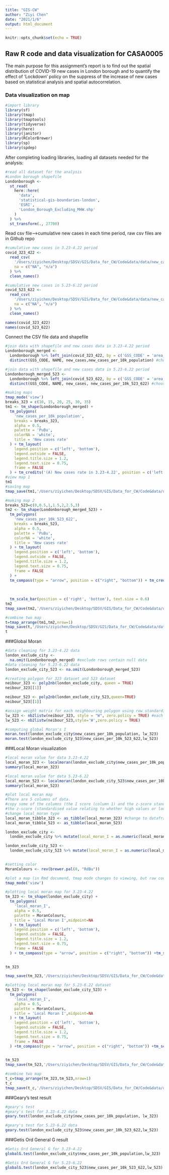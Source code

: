```yaml
---
title: "GIS-CW"
author: "Ziyi Chen"
date: "2021/1/6"
output: html_document
---
```


```r
knitr::opts_chunk$set(echo = TRUE)
```

## Raw R code and data visualization for CASA0005

The main purpose for this assignment's report is to find out the spatial distribution of COVID-19 new cases in London borough and to quantify the effect of 'Lockdown' policy on the suppress of the increase of new cases based on statistical analysis and spatial autocorrelation.

### Data visualization on map
```r
#import library 
library(sf)
library(tmap)
library(tmaptools)
library(tidyverse)
library(here)
library(janitor)
library(RColorBrewer)
library(sp)
library(spdep)
```

After completing loading libraries, loading all datasets needed for the analysis:
```r
#read all dataset for the analysis
#London borough shapefile
Londonborough <-
  st_read(
    here::here(
      'data',
      'statistical-gis-boundaries-london',
      'ESRI',
      'London_Borough_Excluding_MHW.shp'
    )
  ) %>%
  st_transform(., 27700)
```

Read csv file-->cumulative new cases in each time period, raw csv files are in Github repo
```r
#cumulative new cases in 3.23-4.22 period
covid_323_422 <-
  read_csv(
    '/Users/ziyichen/Desktop/SDSV/GIS/Data_for_CW/Code&data/data/new_cases-323-422.csv',
    na = c("NA", "n/a")
  ) %>%
  clean_names()

#cumulative new cases in 5.23-6.22 period
covid_523_622 <-
  read_csv(
    '/Users/ziyichen/Desktop/SDSV/GIS/Data_for_CW/Code&data/data/new_cases-523-622.csv',
    na = c("NA", "n/a")
  ) %>%
  clean_names()

names(covid_323_422)
names(covid_523_622)
```

Connect the CSV file data and shapefile

```r
#join data with shapefile and new cases data in 3.23-4.22 period
Londonborough_merged <-
  Londonborough %>% left_join(covid_323_422, by = c('GSS_CODE' = 'area_code')) %>%
  distinct(GSS_CODE, NAME, new_cases,new_cases_per_10k_population) #choose which column to be used in the following analysis

#join data with shapefile and new cases data in 5.23-6.22 period
Londonborough_merged_523 <-
  Londonborough %>% left_join(covid_523_622, by = c('GSS_CODE' = 'area_code')) %>%
  distinct(GSS_CODE, NAME, new_cases, new_cases_per_10k_523_622) #choose which column to be used in the following analysis
```
```r
#making maps
tmap_mode('view')
breaks_323 = c(10, 15, 20, 25, 30, 35) 
tm1 <- tm_shape(Londonborough_merged) +
  tm_polygons(
    'new_cases_per_10k_population',
    breaks = breaks_323,
    alpha = 0.5,
    palette = 'PuBu',
    colorNA = 'white',
    title = 'New cases rate'
  ) + tm_layout(
    legend.position = c('left', 'bottom'),
    legend.outside = FALSE,
    legend.title.size = 1.2,
    legend.text.size = 0.75,
    frame = FALSE
  ) + tm_credits('(A) New cases rate in 3.23-4.22', position = c('left', 'top'), size = 1.2) + tm_compass(type = "arrow", position = c("right", "bottom")) +tm_scale_bar(position =c('right', 'bottom'), text.size = 0.6)
#view map 1
tm1
#saving map
tmap_save(tm1,'/Users/ziyichen/Desktop/SDSV/GIS/Data_for_CW/Code&data/data/new_cases_rate(323-422).png')

#making map 2
breaks_523=c(0,0.5,1,1.5,2,2.5,3)
tm2 <- tm_shape(Londonborough_merged_523) +
  tm_polygons(
    'new_cases_per_10k_523_622',
    breaks = breaks_523,
    alpha = 0.5,
    palette = 'PuBu',
    colorNA = 'white',
    title = 'New cases rate'
  ) + tm_layout(
    legend.position = c('left', 'bottom'),
    legend.outside = FALSE,
    legend.title.size = 1.2,
    legend.text.size = 0.75,
    frame = FALSE
  ) +
  tm_compass(type = "arrow", position = c("right", "bottom")) + tm_credits('(B) New cases rate in 5.23-6.22',
                                                                           position = c('left', 'top'),
                                                                           size =
                                                                             1.2) +
  tm_scale_bar(position = c('right', 'bottom'), text.size = 0.6)
tm2
tmap_save(tm2,'/Users/ziyichen/Desktop/SDSV/GIS/Data_for_CW/Code&data/data/new_cases_rate(523-622).png')

#combine two map
t=tmap_arrange(tm1,tm2,nrow=1)
tmap_save(t,'/Users/ziyichen/Desktop/SDSV/GIS/Data_for_CW/Code&data/data/New_cases_rate.png')
t
```

###Global Moran 
```r
#data cleaning for 3.23-4.22 data
london_exclude_city <-
  na.omit(Londonborough_merged) #exclude rows contain null data
#data cleaning for 5.23-6.22 data
london_exclude_city_523 <- na.omit(Londonborough_merged_523)

#creating polygon for 323 dataset and 523 dataset
neibour_323 <- poly2nb(london_exclude_city, queen = TRUE)
neibour_323[[1]]

neibour_523 <- poly2nb(london_exclude_city_523,queen=TRUE)
neibour_523[[1]]

#assign weight matrix for each neighbouring polygon using row standardisation
lw_323 <- nb2listw(neibour_323, style = "W", zero.policy = TRUE) #each neighbour is assigned a quarter of total weight
lw_523 <- nb2listw(neibour_523,style='W',zero.policy = TRUE)

#computing global Moran's I 
moran.test(london_exclude_city$new_cases_per_10k_population, lw_323)
moran.test(london_exclude_city_523$new_cases_per_10k_523_622,lw_523)
```

###Local Moran visualization
```r
#local moran value for data 3.23-4.22
local_moran_323 <- localmoran(london_exclude_city$new_cases_per_10k_population, lw_323)
summary(local_moran_323)

#local moran value for data 5.23-6.22
local_moran_523 <- localmoran(london_exclude_city_523$new_cases_per_10k_523_622,lw_523)
summary(local_moran_523)

#plot local moran map
#There are 5 columns of data.
#copy some of the columns (the I score (column 1) and the z-score standard deviation (column 4))
#the z-score (standardised value relating to whether high values or low values are clustering together)
#change local_moran type
local_moran_tibble_323 <- as_tibble(local_moran_323) #change to dataframe
local_moran_tibble_523 <- as_tibble(local_moran_523)

london_exclude_city <-
  london_exclude_city %>% mutate(local_moran_I = as.numeric(local_moran_tibble_323$Ii)) %>% mutate(local_moran_z =as.numeric(local_moran_tibble_323$Z.Ii))

london_exclude_city_523 <-
  london_exclude_city_523 %>% mutate(local_moran_I = as.numeric(local_moran_tibble_523$Ii)) %>% mutate(local_moran_z =
                                                                                                         as.numeric(local_moran_tibble_523$Z.Ii))

#setting color
MoranColours <- rev(brewer.pal(8, "RdBu"))

#plot a map (in Rmd documend, tmap mode changes to viewing, but raw code is plotting mode)
tmap_mode('view')

#plotting local moran map for 3.23-4.22
tm_323 <- tm_shape(london_exclude_city) +
  tm_polygons(
    'local_moran_I',
    alpha = 0.5,
    palette = MoranColours,
    title = 'Local Moran I',midpoint=NA
  ) + tm_layout(
    legend.position = c('left', 'bottom'),
    legend.outside = FALSE,
    legend.title.size = 1.2,
    legend.text.size = 0.75,
    frame = FALSE
  ) + tm_compass(type = "arrow", position = c("right", "bottom")) +tm_scale_bar(position =
                                                                                  c('right', 'bottom'), text.size = 0.6)+tm_credits('(A) Local Moran in 3.23-4.22',position = c('left','top'),size = 1.2)

tm_323

tmap_save(tm_323,'/Users/ziyichen/Desktop/SDSV/GIS/Data_for_CW/Code&data/data/local_moran_323.png')

#plotting local moran map for 5.23-6.22 dataset
tm_523 <- tm_shape(london_exclude_city_523) +
  tm_polygons(
    'local_moran_I',
    alpha = 0.5,
    palette = MoranColours,
    title = 'Local Moran I',midpoint=NA
  ) + tm_layout(
    legend.position = c('left', 'bottom'),
    legend.outside = FALSE,
    legend.title.size = 1.2,
    legend.text.size = 0.75,
    frame = FALSE
  ) +tm_compass(type = "arrow", position = c("right", "bottom")) +tm_scale_bar(position =
                                                                                 c('right', 'bottom'), text.size = 0.6)+tm_credits('(B) Local Moran in 5.23-6.22',position = c('left','top'),size = 1.2)

tm_523
tmap_save(tm_523,'/Users/ziyichen/Desktop/SDSV/GIS/Data_for_CW/Code&data/data/local_moran_523.png')

#combine two map
t_c=tmap_arrange(tm_323,tm_523,nrow=1)
t_c
tmap_save(t_c,'/Users/ziyichen/Desktop/SDSV/GIS/Data_for_CW/Code&data/data/local_moran_combined.png')
```

###Geary's test result
```r
#geary's test
#geary's test for 3.23-4.22 data
geary.test(london_exclude_city$new_cases_per_10k_population, lw_323)

#geary's test for 5.23-6.22 data
geary.test(london_exclude_city_523$new_cases_per_10k_523_622,lw_523)
```

###Getis Ord General G result
```r
#Getis Ord General G for 3.23-4.22
globalG.test(london_exclude_city$new_cases_per_10k_population,lw_323)

#Getis Ord General G for 5.23-6.22
globalG.test(london_exclude_city_523$new_cases_per_10k_523_622,lw_523)
```

